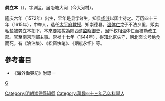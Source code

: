 '''龚立本'''（{{bd|1572年||1644年|}}），字渊孟，居冶塘大河（今大河村）。

隆庆六年（1572年）出生，早年是县学诸生，知县[[杨涟|杨涟]]以国士待之。万历四十三年（1615年），中举人，选任[[太平府|太平府]][[教授|教授]]。知崇德县。[[温体仁|温体仁]]之子不法乡里，贩卖私盐被龚立本扣下。本來要擢拔為陕西道[[监察御史|监察御史]]，因忏权相温体仁而被勒改工部。官至南京刑部主事。崇祯十七年（1644年），得知北京失守，朝北面长号绝食而死。有《浪泊集》、《松窗快笔》、《烟艇永怀》等。

==參考書目==
*《海外慟哭記》附錄一
{{明朝人小作品}}
[[category:南京刑部主事|G]]
[[Category:明朝崇德縣知縣|Category:明朝崇德縣知縣]]
[[Category:萬曆四十三年乙卯科舉人|Category:萬曆四十三年乙卯科舉人]]